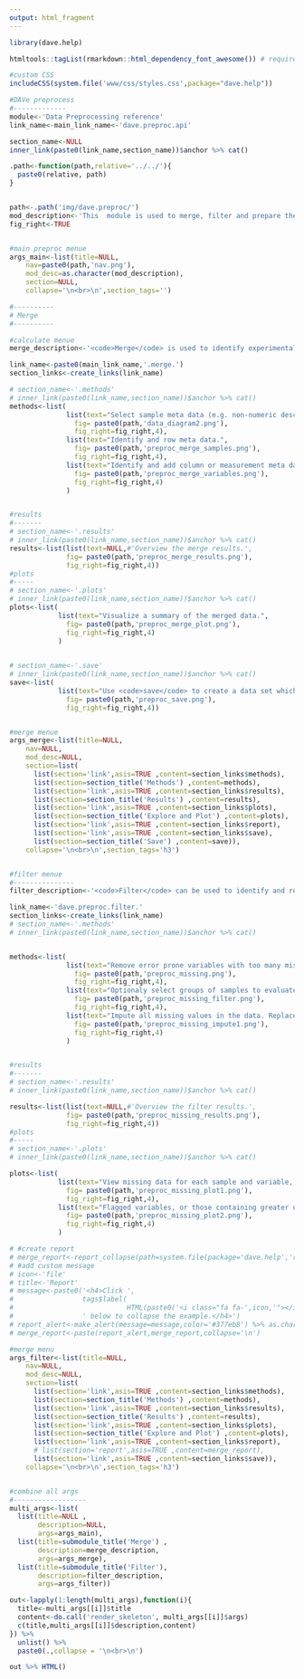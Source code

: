 ```yaml
---
output: html_fragment
---
```



```r
library(dave.help)

htmltools::tagList(rmarkdown::html_dependency_font_awesome()) # required for icons

#custom CSS
includeCSS(system.file('www/css/styles.css',package="dave.help"))


```


```r
#DAVe preprocess
#-------------
module<-'Data Preprocessing reference'
link_name<-main_link_name<-'dave.preproc.api'

section_name<-NULL
inner_link(paste0(link_name,section_name))$anchor %>% cat()

.path<-function(path,relative='../../'){
  paste0(relative, path)
}


path<-.path('img/dave.preproc/')
mod_description<-'This  module is used to merge, filter and prepare the data for analysis.'
fig_right<-TRUE


#main preproc menue
args_main<-list(title=NULL,
    nav=paste0(path,'nav.png'),
    mod_desc=as.character(mod_description),
    section=NULL,
    collapse='\n<br>\n',section_tags='')

#----------
# Merge
#----------

#calculate menue
merge_description<-'<code>Merge</code> is used to identify experimental design factors and merge numeric and variable metadata.'

link_name<-paste0(main_link_name,'.merge.')
section_links<-create_links(link_name)

# section_name<-'.methods'
# inner_link(paste0(link_name,section_name))$anchor %>% cat()
methods<-list(
              list(text="Select sample meta data (e.g. non-numeric descriptors of the experimental design) which will be added to the <code>_row_meta</code> object and made available to use in visual mapping and analysis/calculation controls.",
                fig= paste0(path,'data_diagram2.png'),
                fig_right=fig_right,4),
              list(text="Identify and row meta data.",
                fig= paste0(path,'preproc_merge_samples.png'),
                fig_right=fig_right,4),
              list(text="Identify and add column or measurement meta data, wherein ID sets the unique row identifier (e.g. row number).",
                fig= paste0(path,'preproc_merge_variables.png'),
                fig_right=fig_right,4)
              )


#results
#-------
# section_name<-'.results'
# inner_link(paste0(link_name,section_name))$anchor %>% cat()
results<-list(list(text=NULL,#'Overview the merge results.',
              fig= paste0(path,'preproc_merge_results.png'),
              fig_right=fig_right,4))
#plots
#-----
# section_name<-'.plots'
# inner_link(paste0(link_name,section_name))$anchor %>% cat()
plots<-list(
            list(text="Visualize a summary of the merged data.",
              fig= paste0(path,'preproc_merge_plot.png'),
              fig_right=fig_right,4)
            )

 
# section_name<-'.save'
# inner_link(paste0(link_name,section_name))$anchor %>% cat()
save<-list(
            list(text="Use <code>save</code> to create a data set which will be used for further analyses.",
              fig= paste0(path,'preproc_save.png'),
              fig_right=fig_right,4))


#merge menue
args_merge<-list(title=NULL,
    nav=NULL,
    mod_desc=NULL,
    section=list(
      list(section='link',asis=TRUE ,content=section_links$methods),
      list(section=section_title('Methods') ,content=methods),
      list(section='link',asis=TRUE ,content=section_links$results),
      list(section=section_title('Results') ,content=results),
      list(section='link',asis=TRUE ,content=section_links$plots),
      list(section=section_title('Explore and Plot') ,content=plots),
      list(section='link',asis=TRUE ,content=section_links$report),
      list(section='link',asis=TRUE ,content=section_links$save),
      list(section=section_title('Save') ,content=save)),
    collapse='\n<br>\n',section_tags='h3')


#filter menue
#---------------
filter_description<-'<code>Filter</code> can be used to identify and remove variables with missing values. Specify a factor <code>group</code> of interest and the <code>missing cutoff</code> or percent acceptible missing for each level in the <code>group</code>. It is also useful to remove non-informative varibles or those with a standard deviation of zero (<code>remove zero variance</code>).' 

link_name<-'dave.preproc.filter.'
section_links<-create_links(link_name)
# section_name<-'.methods'
# inner_link(paste0(link_name,section_name))$anchor %>% cat()


methods<-list(
              list(text="Remove error prone variables with too many missing values or zero variance.",
                fig= paste0(path,'preproc_missing.png'),
                fig_right=fig_right,4),
              list(text="Optionaly select groups of samples to evaluate missing values.",
                fig= paste0(path,'preproc_missing_filter.png'),
                fig_right=fig_right,4),
              list(text="Impute all missing values in the data. Replace based on a variery of sumaries based on the presnt values.",
                fig= paste0(path,'preproc_missing_impute1.png'),
                fig_right=fig_right,4)
              )


#results
#-------
# section_name<-'.results'
# inner_link(paste0(link_name,section_name))$anchor %>% cat()

results<-list(list(text=NULL,#'Overview the filter results.',
              fig= paste0(path,'preproc_missing_results.png'),
              fig_right=fig_right,4))
#plots
#-----
# section_name<-'.plots'
# inner_link(paste0(link_name,section_name))$anchor %>% cat()

plots<-list(
            list(text="View missing data for each sample and variable, overall and by class. Missing or zero variables shown in red are arranged based on their sample (row) and variable (column) number.",
              fig= paste0(path,'preproc_missing_plot1.png'),
              fig_right=fig_right,4),
            list(text="Flagged variables, or those containing greater or equal percent zero or missing values than the <code>missing cutoff</code> are shown in red for each level of a group <code>group</code>.",
              fig= paste0(path,'preproc_missing_plot2.png'),
              fig_right=fig_right,4)
            )

# #create report
# merge_report<-report_collapse(path=system.file(package='dave.help','reports/model_report.html'),title='Report',icon="file") %>% as.character() #%>% HTML()
# #add custom message
# icon<-'file'
# title<-'Report'
# message<-paste0('<h4>Click ',
#                 tags$label(
#                            HTML(paste0('<i class="fa fa-',icon,'"></i>')), title) %>% as.character(),
#                 ' below to collapse the example.</h4>')
# report_alert<-make_alert(message=message,color='#377eb8') %>% as.character()
# merge_report<-paste(report_alert,merge_report,collapse='\n')

#merge menu
args_filter<-list(title=NULL,
    nav=NULL,
    mod_desc=NULL,
    section=list(
      list(section='link',asis=TRUE ,content=section_links$methods),
      list(section=section_title('Methods') ,content=methods),
      list(section='link',asis=TRUE ,content=section_links$results),
      list(section=section_title('Results') ,content=results),
      list(section='link',asis=TRUE ,content=section_links$plots),
      list(section=section_title('Explore and Plot') ,content=plots),
      list(section='link',asis=TRUE ,content=section_links$report),
      # list(section='report',asis=TRUE ,content=merge_report),
      list(section='link',asis=TRUE ,content=section_links$save)),
    collapse='\n<br>\n',section_tags='h3')


#combine all args
#------------------
multi_args<-list(
  list(title=NULL ,
       description=NULL,
       args=args_main),
  list(title=submodule_title('Merge') ,
       description=merge_description,
       args=args_merge),
  list(title=submodule_title('Filter'),
       description=filter_description,
       args=args_filter))

out<-lapply(1:length(multi_args),function(i){
  title<-multi_args[[i]]$title
  content<-do.call('render_skeleton', multi_args[[i]]$args) 
  c(title,multi_args[[i]]$description,content)
}) %>% 
  unlist() %>%
  paste0(.,collapse = '\n<br>\n') 

out %>% HTML()

```

